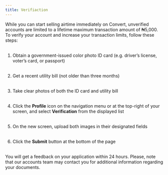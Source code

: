 ```yaml
---
title: Verifiaction
---
```


While you can start selling airtime immediately on Convert, unverified accounts are limited to a lifetime maximum transaction amount of ₦5,000. To verify your account and increase your transaction limits, follow these steps:
<br></br>

1. Obtain a government-issued color photo ID card (e.g. driver’s license, voter’s card, or passport)<br></br>

2. Get a recent utility bill (not older than three months)<br></br>

3. Take clear photos of both the ID card and utility bill<br></br>

4. Click the **Profile** icon on the navigation menu or at the top-right of your screen, and select **Verification** from the displayed list<br></br>

5. On the new screen, upload both images in their designated fields<br></br>

6. Click the **Submit** button at the bottom of the page
<br></br>

<Tip>
You will get a feedback on your application within 24 hours. Please, note that our accounts team may contact you for additional information regarding your documents.
</Tip>
<br></br>